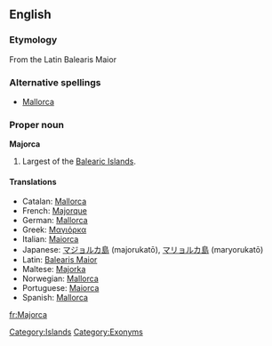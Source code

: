 ==English==
{{wikipedia}}
===Etymology===
From the Latin Balearis Maior

===Alternative spellings===
*[[Mallorca]]

===Proper noun===
'''Majorca'''
# Largest of the [[Balearic Islands]].

====Translations====
{{top}}
*Catalan: [[Mallorca]]
*French: [[Majorque]]
*German: [[Mallorca]] {{n}}
*Greek: [[Μαγιόρκα]]
*Italian: [[Maiorca]] {{f}}
*Japanese: [[マジョルカ島]] (majorukatō), [[マリョルカ島]] (maryorukatō)
*Latin: [[Balearis Maior]]
*Maltese: [[Majorka]]
*Norwegian: [[Mallorca]]
*Portuguese: [[Maiorca]]
*Spanish: [[Mallorca]] {{f}}
{{bottom}}



[[Category:Islands]]
[[Category:Exonyms]]

[[fr:Majorca]]